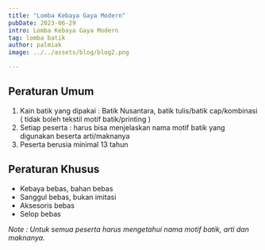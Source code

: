 ```yaml
---
title: "Lomba Kebaya Gaya Modern"
pubDate: 2023-06-29
intro: Lomba Kebaya Gaya Modern
tag: lomba batik
author: palmiak
image: ../../assets/blog/blog2.png

---
```


## Peraturan Umum 

1.  Kain batik yang dipakai : Batik Nusantara, batik tulis/batik cap/kombinasi ( tidak boleh tekstil motif batik/printing )
2.	Setiap peserta : harus bisa menjelaskan nama motif batik yang digunakan beserta arti/maknanya
1.	Peserta berusia minimal 13 tahun



## Peraturan Khusus
 
  * Kebaya bebas, bahan bebas
  * Sanggul bebas, bukan imitasi
  * Aksesoris bebas
  * Selop bebas


*Note : Untuk semua peserta harus mengetahui nama motif batik, arti dan maknanya.*